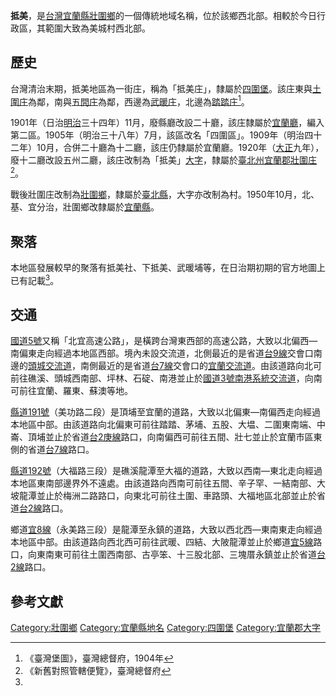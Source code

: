 {{noteTA
|1 = zh-cn:庄; zh-hk:庄; zh-tw:庄;
}}
'''抵美'''，是[[台灣|台灣]][[宜蘭縣|宜蘭縣]][[壯圍鄉|壯圍鄉]]的一個傳統地域名稱，位於該鄉西北部。相較於今日行政區，其範圍大致為美城村西北部。

==歷史==
台灣清治末期，抵美地區為一街庄，稱為「抵美庄」，隸屬於[[四圍堡|四圍堡]]。該庄東與[[土圍庄|土圍庄]]為鄰，南與[[五間庄|五間庄]]為鄰，西邊為[[武暖庄|武暖庄]]，北邊為[[踏踏庄|踏踏庄]]<ref name="臺灣堡圖">《臺灣堡圖》，臺灣總督府，1904年</ref>。

1901年（日治[[明治|明治]]三十四年）11月，廢縣廳改設二十廳，該庄隸屬於[[宜蘭廳|宜蘭廳]]，編入第二區。1905年（明治三十八年）7月，該區改名「四圍區」。1909年（明治四十二年）10月，合併二十廳為十二廳，該庄仍隸屬於宜蘭廳。1920年（[[大正|大正]]九年），廢十二廳改設五州二廳，該庄改制為「抵美」[[大字|大字]]，隸屬於[[臺北州|臺北州]][[宜蘭郡|宜蘭郡]][[壯圍庄|壯圍庄]]<ref>《新舊對照管轄便覽》，臺灣總督府</ref>。

戰後壯圍庄改制為[[壯圍鄉|壯圍鄉]]，隸屬於[[臺北縣|臺北縣]]，大字亦改制為村。1950年10月，北、基、宜分治，壯圍鄉改隸屬於[[宜蘭縣|宜蘭縣]]。

==聚落==
本地區發展較早的聚落有抵美社、下抵美、武暖埔等，在日治期初期的官方地圖上已有記載<ref name="臺灣堡圖"/>。

==交通==
[[蔣渭水高速公路|國道5號]]又稱「北宜高速公路」，是橫跨台灣東西部的高速公路，大致以北偏西—南偏東走向經過本地區西部。境內未設交流道，北側最近的是省道[[台9線|台9線]]交會口南邊的[[頭城交流道|頭城交流道]]，南側最近的是省道[[台7線|台7線]]交會口的[[宜蘭交流道|宜蘭交流道]]。由該道路向北可前往礁溪、頭城西南部、坪林、石碇、南港並止於[[福爾摩沙高速公路|國道3號]][[南港系統交流道|南港系統交流道]]，向南可前往宜蘭、羅東、蘇澳等地。

[[縣道191號|縣道191號]]（美功路二段）是頂埔至宜蘭的道路，大致以北偏東—南偏西走向經過本地區中部。由該道路向北偏東可前往踏踏、茅埔、五股、大塭、二圍東南端、中崙、頂埔並止於省道[[台2庚線|台2庚線]]路口，向南偏西可前往五間、壯七並止於宜蘭市區東側的省道[[台7線|台7線]]路口。

[[縣道192號|縣道192號]]（大福路三段）是礁溪龍潭至大福的道路，大致以西南—東北走向經過本地區東南部邊界外不遠處。由該道路向西南可前往五間、辛子罕、一結南部、大坡龍潭並止於梅洲二路路口，向東北可前往土圍、車路頭、大福地區北部並止於省道[[台2線|台2線]]路口。

鄉道[[宜8線|宜8線]]（永美路三段）是龍潭至永鎮的道路，大致以西北西—東南東走向經過本地區中部。由該道路向西北西可前往武暖、四結、大陂龍潭並止於鄉道[[宜5線|宜5線]]路口，向東南東可前往土圍西南部、古亭笨、十三股北部、三塊厝永鎮並止於省道[[台2線|台2線]]路口。

== 參考文獻 ==
{{reflist}}

{{宜蘭郡}}

[[Category:壯圍鄉|Category:壯圍鄉]]
[[Category:宜蘭縣地名|Category:宜蘭縣地名]]
[[Category:四圍堡|Category:四圍堡]]
[[Category:宜蘭郡大字|Category:宜蘭郡大字]]